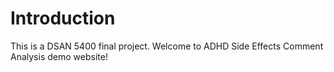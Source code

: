 # Introduction
 
This is a DSAN 5400 final project. Welcome to ADHD Side Effects Comment Analysis demo website!
